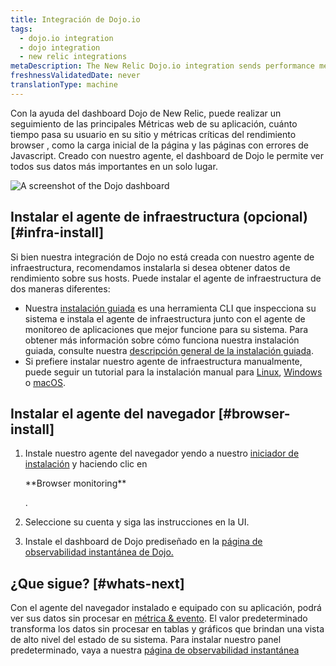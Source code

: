 ```yaml
---
title: Integración de Dojo.io
tags:
  - dojo.io integration
  - dojo integration
  - new relic integrations
metaDescription: The New Relic Dojo.io integration sends performance metrics and inventory data from your Dojo.io framework to the New Relic platform.
freshnessValidatedDate: never
translationType: machine
---
```


Con la ayuda del dashboard Dojo de New Relic, puede realizar un seguimiento de las principales Métricas web de su aplicación, cuánto tiempo pasa su usuario en su sitio y métricas críticas del rendimiento browser , como la carga inicial de la página y las páginas con errores de Javascript. Creado con nuestro <InlinePopover type="browser"/>agente, el dashboard de Dojo le permite ver todos sus datos más importantes en un solo lugar.

<img
  title="dashboard-example.png"
  alt="A screenshot of the Dojo dashboard"
  src="/images/infrastructure_screenshot-crop_dojo-dashboard.webp"
/>

## Instalar el agente de infraestructura (opcional) [#infra-install]

Si bien nuestra integración de Dojo no está creada con nuestro agente de infraestructura, recomendamos instalarla si desea obtener datos de rendimiento sobre sus hosts. Puede instalar el agente de infraestructura de dos maneras diferentes:

* Nuestra [instalación guiada](https://one.newrelic.com/nr1-core?state=4f81feab-35f7-e97e-9903-52510f8542bd) es una herramienta CLI que inspecciona su sistema e instala el agente de infraestructura junto con el agente de monitoreo de aplicaciones que mejor funcione para su sistema. Para obtener más información sobre cómo funciona nuestra instalación guiada, consulte nuestra [descripción general de la instalación guiada](/docs/infrastructure/host-integrations/installation/new-relic-guided-install-overview).
* Si prefiere instalar nuestro agente de infraestructura manualmente, puede seguir un tutorial para la instalación manual para [Linux](/docs/infrastructure/install-infrastructure-agent/linux-installation/install-infrastructure-monitoring-agent-linux), [Windows](/docs/infrastructure/install-infrastructure-agent/windows-installation/install-infrastructure-monitoring-agent-windows/) o [macOS](/docs/infrastructure/install-infrastructure-agent/macos-installation/install-infrastructure-monitoring-agent-macos/).

## Instalar el agente del navegador [#browser-install]

1. Instale nuestro agente del navegador yendo a nuestro [iniciador de instalación](https://one.newrelic.com/marketplace?account=3510613&state=79352429-fa28-4c25-1123-30c4b23ff83c) y haciendo clic en

   <DNT>
     **Browser monitoring**
   </DNT>

   .

2. Seleccione su cuenta y siga las instrucciones en la UI.

3. Instale el dashboard de Dojo prediseñado en la [página de observabilidad instantánea de Dojo.](https://newrelic.com/instant-observability/dojo)

## ¿Que sigue? [#whats-next]

Con el agente del navegador instalado e equipado con su aplicación, podrá ver sus datos sin procesar en [métrica & evento](/docs/query-your-data/explore-query-data/browse-data/introduction-data-explorer/). El valor predeterminado <InlinePopover type="dashboards"/>transforma los datos sin procesar en tablas y gráficos que brindan una vista de alto nivel del estado de su sistema. Para instalar nuestro panel predeterminado, vaya a nuestra [página de observabilidad instantánea](https://newrelic.com/instant-observability/)
